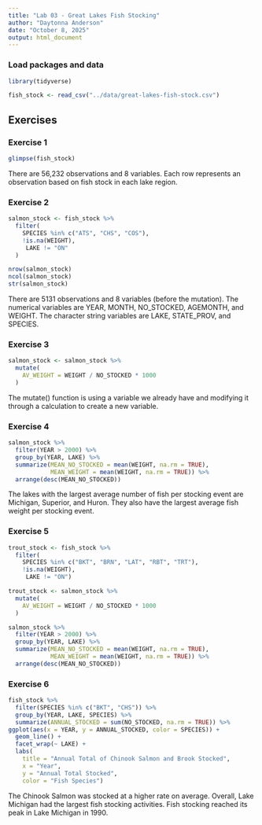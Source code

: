 ```yaml
---
title: "Lab 03 - Great Lakes Fish Stocking"
author: "Daytonna Anderson"
date: "October 8, 2025"
output: html_document
---
```


### Load packages and data

```r
library(tidyverse) 
```

```r
fish_stock <- read_csv("../data/great-lakes-fish-stock.csv")
```

## Exercises

### Exercise 1

```r
glimpse(fish_stock)
```
There are 56,232 observations and 8 variables. Each row represents an observation based on fish stock in each lake region.

### Exercise 2

```r
salmon_stock <- fish_stock %>%
  filter(
    SPECIES %in% c("ATS", "CHS", "COS"),
    !is.na(WEIGHT),
     LAKE != "ON"
  )
```

```r
nrow(salmon_stock)
ncol(salmon_stock)
str(salmon_stock)
```

There are 5131 observations and 8 variables (before the mutation). The numerical variables are YEAR, MONTH, NO_STOCKED, AGEMONTH, and WEIGHT. The character string variables are LAKE, STATE_PROV, and SPECIES. 

### Exercise 3

```r
salmon_stock <- salmon_stock %>%
  mutate(
    AV_WEIGHT = WEIGHT / NO_STOCKED * 1000
  )
```

The mutate() function is using a variable we already have and modifying it through a calculation to create a new variable. 

### Exercise 4

```r
salmon_stock %>% 
  filter(YEAR > 2000) %>% 
  group_by(YEAR, LAKE) %>% 
  summarize(MEAN_NO_STOCKED = mean(WEIGHT, na.rm = TRUE), 
            MEAN_WEIGHT = mean(WEIGHT, na.rm = TRUE)) %>% 
  arrange(desc(MEAN_NO_STOCKED))
```
The lakes with the largest average number of fish per stocking event are Michigan, Superior, and Huron. They also have the largest average fish weight per stocking event. 

### Exercise 5

```r
trout_stock <- fish_stock %>%
  filter(
    SPECIES %in% c("BKT", "BRN", "LAT", "RBT", "TRT"),
    !is.na(WEIGHT),
     LAKE != "ON")
```

```r
trout_stock <- salmon_stock %>%
  mutate(
    AV_WEIGHT = WEIGHT / NO_STOCKED * 1000
  )
```

```r
salmon_stock %>% 
  filter(YEAR > 2000) %>% 
  group_by(YEAR, LAKE) %>% 
  summarize(MEAN_NO_STOCKED = mean(WEIGHT, na.rm = TRUE), 
            MEAN_WEIGHT = mean(WEIGHT, na.rm = TRUE)) %>% 
  arrange(desc(MEAN_NO_STOCKED))
```

### Exercise 6

```r
fish_stock %>% 
  filter(SPECIES %in% c("BKT", "CHS")) %>% 
  group_by(YEAR, LAKE, SPECIES) %>% 
  summarize(ANNUAL_STOCKED = sum(NO_STOCKED, na.rm = TRUE)) %>%
ggplot(aes(x = YEAR, y = ANNUAL_STOCKED, color = SPECIES)) + 
  geom_line() +
  facet_wrap(~ LAKE) +
  labs(
    title = "Annual Total of Chinook Salmon and Brook Stocked",
    x = "Year",
    y = "Annual Total Stocked",
    color = "Fish Species")

```


The Chinook Salmon was stocked at a higher rate on average. 
Overall, Lake Michigan had the largest fish stocking activities. Fish stocking reached its peak in Lake Michigan in 1990.


